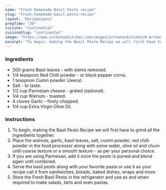 ---
name: "Fresh Homemade Basil Pesto recipe"
slug: "fresh-homemade-basil-pesto-recipe"
layout: 'RecipeLayout'
prepTime: "30"
cuisine: "Continental"
cuisineSlug: "continental"
image: "https://www.archanaskitchen.com/images/archanaskitchen/0-Archanas-Kitchen-Recipes/2020/Fresh_Homemade_basil_Pesto_recipe_5_1600.jpg"
excerpt: "To begin, making the Basil Pesto Recipe we will first have to grind all the ingredients together"
---

### Ingredients

- 200 grams Basil leaves - with stems removed.
- 1/4 teaspoon Red Chilli powder - or black pepper corns.
- 1 teaspoon Cumin powder (Jeera).
- Salt - to taste.
- 1/2 cup Parmesan cheese - grated (optional).
- 1/4 cup Walnuts - toasted.
- 4 cloves Garlic - finely chopped.
- 1/4 cup Extra Virgin Olive Oil.

### Instructions

1. To begin, making the Basil Pesto Recipe we will first have to grind all the ingredients together.
1. Place the walnuts, garlic, basil leaves, salt, cumin powder, red chilli powder in the food processor along with some water, olive oil and churn until coarse texture or a smooth texture - as per your personal choice.
1.  If you are using Parmesan, add it once the pesto is purred and blend again until combined.
1. Serve the basil pesto along with your favorite pasta or use it as your recipe call it from sandwiches, breads, baked dishes, wraps and more.
1. Store the Fresh Basil Pesto in the refrigerator and use as and when required to make salads, tarts and even pastas.
